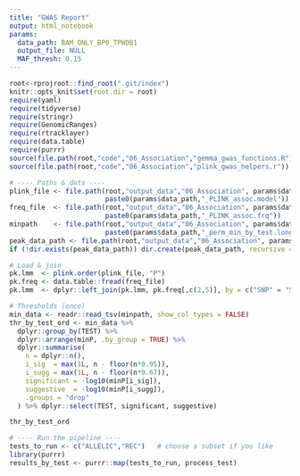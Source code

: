 ```yaml
---
title: "GWAS Report"
output: html_notebook
params:
  data_path: BAM_ONLY_BP0_TPWOB1
  output_file: NULL
  MAF_thresh: 0.15
---
```


```r
root<-rprojroot::find_root(".git/index")
knitr::opts_knit$set(root.dir = root)
require(yaml)
require(tidyverse)
require(stringr)
require(GenomicRanges)
require(rtracklayer)
require(data.table)
require(purrr)
source(file.path(root,"code","06_Association","gemma_gwas_functions.R"))
source(file.path(root,"code","06_Association","plink_gwas_helpers.r"))
```

```r
# ---- Paths & data ----
plink_file <- file.path(root,"output_data","06_Association", params$data_path,
                        paste0(params$data_path,"_PLINK_assoc.model"))
freq_file  <- file.path(root,"output_data","06_Association", params$data_path,
                        paste0(params$data_path,"_PLINK_assoc.frq"))
minpath    <- file.path(root,"output_data","06_Association", params$data_path,
                        paste0(params$data_path,"_perm_min_by_test.long.tsv"))
peak_data_path <- file.path(root,"output_data","06_Association", params$data_path)
if (!dir.exists(peak_data_path)) dir.create(peak_data_path, recursive = TRUE)

# Load & join
pk.lmm  <- plink.order(plink_file, "P")
pk.freq <- data.table::fread(freq_file)
pk.lmm  <- dplyr::left_join(pk.lmm, pk.freq[,c(2,5)], by = c("SNP" = "SNP"))

# Thresholds (once)
min_data <- readr::read_tsv(minpath, show_col_types = FALSE)
thr_by_test_ord <- min_data %>%
  dplyr::group_by(TEST) %>%
  dplyr::arrange(minP, .by_group = TRUE) %>%
  dplyr::summarise(
    n = dplyr::n(),
    i_sig  = max(1L, n - floor(n*0.95)),
    i_sugg = max(1L, n - floor(n*0.67)),
    significant = -log10(minP[i_sig]),
    suggestive  = -log10(minP[i_sugg]),
    .groups = "drop"
  ) %>% dplyr::select(TEST, significant, suggestive)

thr_by_test_ord

# ---- Run the pipeline ----
tests_to_run <- c("ALLELIC","REC")   # choose a subset if you like
library(purrr)
results_by_test <- purrr::map(tests_to_run, process_test)

```
